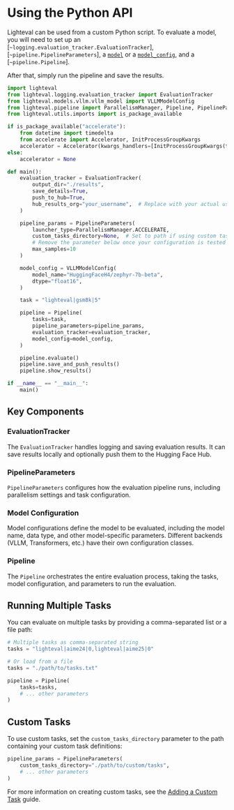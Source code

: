 # Using the Python API

Lighteval can be used from a custom Python script. To evaluate a model, you will need to set up an
[`~logging.evaluation_tracker.EvaluationTracker`], [`~pipeline.PipelineParameters`],
a [`model`](package_reference/models) or a [`model_config`](package_reference/model_config),
and a [`~pipeline.Pipeline`].

After that, simply run the pipeline and save the results.

```python
import lighteval
from lighteval.logging.evaluation_tracker import EvaluationTracker
from lighteval.models.vllm.vllm_model import VLLMModelConfig
from lighteval.pipeline import ParallelismManager, Pipeline, PipelineParameters
from lighteval.utils.imports import is_package_available

if is_package_available("accelerate"):
    from datetime import timedelta
    from accelerate import Accelerator, InitProcessGroupKwargs
    accelerator = Accelerator(kwargs_handlers=[InitProcessGroupKwargs(timeout=timedelta(seconds=3000))])
else:
    accelerator = None

def main():
    evaluation_tracker = EvaluationTracker(
        output_dir="./results",
        save_details=True,
        push_to_hub=True,
        hub_results_org="your_username",  # Replace with your actual username
    )

    pipeline_params = PipelineParameters(
        launcher_type=ParallelismManager.ACCELERATE,
        custom_tasks_directory=None,  # Set to path if using custom tasks
        # Remove the parameter below once your configuration is tested
        max_samples=10
    )

    model_config = VLLMModelConfig(
        model_name="HuggingFaceH4/zephyr-7b-beta",
        dtype="float16",
    )

    task = "lighteval|gsm8k|5"

    pipeline = Pipeline(
        tasks=task,
        pipeline_parameters=pipeline_params,
        evaluation_tracker=evaluation_tracker,
        model_config=model_config,
    )

    pipeline.evaluate()
    pipeline.save_and_push_results()
    pipeline.show_results()

if __name__ == "__main__":
    main()
```

## Key Components

### EvaluationTracker
The `EvaluationTracker` handles logging and saving evaluation results. It can save results locally and optionally push them to the Hugging Face Hub.

### PipelineParameters
`PipelineParameters` configures how the evaluation pipeline runs, including parallelism settings and task configuration.

### Model Configuration
Model configurations define the model to be evaluated, including the model name, data type, and other model-specific parameters. Different backends (VLLM, Transformers, etc.) have their own configuration classes.

### Pipeline
The `Pipeline` orchestrates the entire evaluation process, taking the tasks, model configuration, and parameters to run the evaluation.

## Running Multiple Tasks

You can evaluate on multiple tasks by providing a comma-separated list or a file path:

```python
# Multiple tasks as comma-separated string
tasks = "lighteval|aime24|0,lighteval|aime25|0"

# Or load from a file
tasks = "./path/to/tasks.txt"

pipeline = Pipeline(
    tasks=tasks,
    # ... other parameters
)
```

## Custom Tasks

To use custom tasks, set the `custom_tasks_directory` parameter to the path containing your custom task definitions:

```python
pipeline_params = PipelineParameters(
    custom_tasks_directory="./path/to/custom/tasks",
    # ... other parameters
)
```

For more information on creating custom tasks, see the [Adding a Custom Task](adding-a-custom-task) guide.

